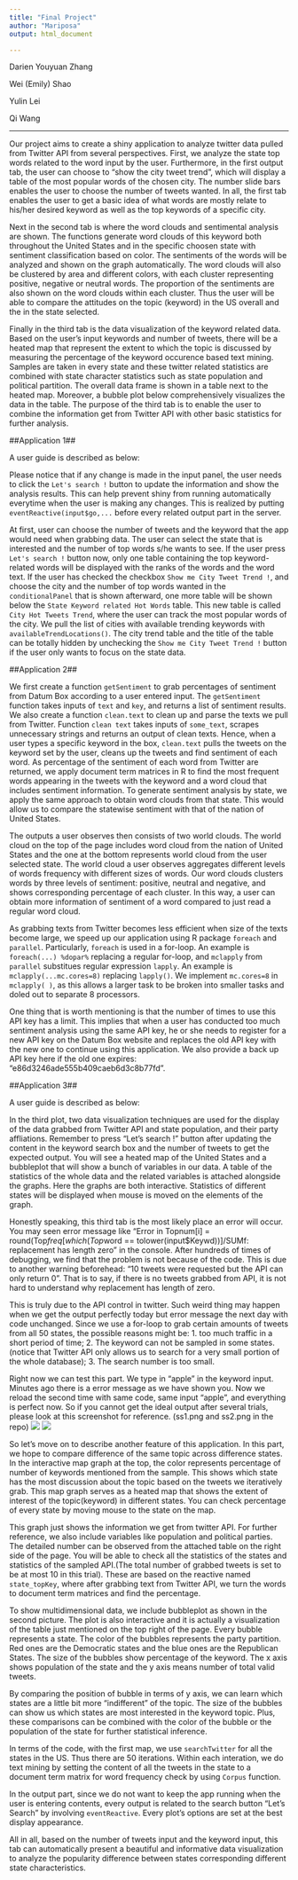 ---
title: "Final Project"
author: "Mariposa"
output: html_document

---

Darien Youyuan Zhang

Wei (Emily) Shao

Yulin Lei

Qi Wang

---
Our project aims to create a shiny application to analyze twitter data pulled from Twitter API from several perspectives. First, we analyze the state top words related to the word input by the user. Furthermore, in the first output tab, the user can choose to "show the city tweet trend", which will display a table of the most popular words of the chosen city. The number slide bars enables the user to choose the number of tweets wanted. In all, the first tab enables the user to get a basic idea of what words are mostly relate to his/her desired keyword as well as the top keywords of a specific city.

Next in the second tab is where the word clouds and sentimental analysis are shown. The functions generate word clouds of this keyword both throughout the United States and in the specific choosen state with sentiment classification based on color. The sentiments of the words will be analyzed and shown on the graph automatically. The word clouds will also be clustered by area and different colors, with each cluster representing positive, negative or neutral words. The proportion of the sentiments are also shown on the word clouds within each cluster. Thus the user will be able to compare the attitudes on the topic (keyword) in the US overall and the in the state selected.

Finally in the third tab is the data visualization of the keyword related data. Based on the user's input keywords and number of tweets, there will be a heated map that represent the extent to which the topic is discussed by measuring the percentage of the keyword occurence based text mining. Samples are taken in every state and these twitter related statistics are combined with state character statistics such as state population and political partition. The overall data frame is shown in a table next to the heated map. Moreover, a bubble plot below comprehensively visualizes the data in the table. The purpose of the third tab is to enable the user to combine the information get from Twitter API with other basic statistics for further analysis.


##Application 1##

A user guide is described as below:

Please notice that if any change is made in the input panel, the user needs to click the `Let's search !` button to update the information and show the analysis results. This can help prevent shiny from running automatically everytime when the user is making any changes. This is realized by putting `eventReactive(input$go,...` before every related output part in the server.

At first, user can choose the number of tweets and the keyword that the app would need when grabbing data. The user can select the state that is interested and the number of top words s/he wants to see. If the user press `Let's search !` button now, only one table containing the top keyword-related words will be displayed with the ranks of the words and the word text. If the user has checked the checkbox `Show me City Tweet Trend !`, and choose the city and the number of top words wanted in the `conditionalPanel` that is shown afterward, one more table will be shown below the `State Keyword related Hot Words` table. This new table is called `City Hot Tweets Trend`, where the user can track the most popular words of the city. We pull the list of cities with available trending keywords with `availableTrendLocations()`.
The city trend table and the title of the table can be totally hidden by unchecking the `Show me City Tweet Trend !` button if the  user only wants to focus on the state data. 


##Application 2##

We first create a function `getSentiment` to grab percentages of sentiment from Datum Box according to a user entered input. The `getSentiment` function takes inputs of `text` and `key`, and returns a list of sentiment results. We also create a function `clean.text` to clean up and parse the texts we pull from Twitter. Function `clean text` takes inputs of `some_text`, scrapes unnecessary strings and returns an output of clean texts. Hence, when a user types a specific keyword in the box, `clean.text` pulls the tweets on the keyword set by the user, cleans up the tweets and find sentiment of each word. As percentage of the sentiment of each word from Twitter are returned, we apply document term matrices in R to find the most frequent words appearing in the tweets with the keyword and a word cloud that includes sentiment information. To generate sentiment analysis by state, we apply the same approach to obtain word clouds from that state. This would allow us to compare the statewise sentiment with that of the nation of United States. 

The outputs a user observes then consists of two world clouds. The world cloud on the top of the page includes word cloud from the nation of United States and the one at the bottom represents world cloud from the user selected state. The world cloud a user observes aggregates different levels of words frequency with different sizes of words. Our word clouds clusters words by three levels of sentiment: positive, neutral and negative, and shows corresponding percentage of each cluster. In this way, a user can obtain more information of sentiment of a word compared to just read a regular word cloud. 

As grabbing texts from Twitter becomes less efficient when size of the texts become large, we speed up our application using R package `foreach` and `parallel`. Particularly, `foreach` is used in a for-loop. An example is `foreach(...) %dopar%` replacing a regular for-loop, and `mclapply` from `parallel` substitues regular expression `lapply`. An example is `mclapply(...mc.cores=8)` replacing `lapply()`. We implement `mc.cores=8` in `mclapply( )`, as this allows a larger task to be broken into smaller tasks and doled out to separate 8 processors.

One thing that is worth mentioning is that the number of times to use this API key has a limit. This implies that when a user has conducted too much sentiment analysis using the same API key, he or she needs to register for a new API key on the Datum Box website and replaces the old API key with the new one to continue using this application. We also provide a back up API key here if the old one expires: "e86d3246ade555b409caeb6d3c8b77fd".


##Application 3##

A user guide is described as below:


In the third plot, two data visualization techniques are used for the display of the data grabbed from Twitter API and state population, and their party affliations. Remember to press "Let's search !" button after updating the content in the keyword search box and the number of tweets to get the expected output. You will see a heated map of the United States and a bubbleplot that will show a bunch of variables in our data. A table of the statistics of the whole data and the related variables is attached alongside the graphs. Here the graphs are both interactive. Statistics of different states will be displayed when mouse is moved on the elements of the graph.

Honestly speaking, this third tab is the most likely place an error will occur. You may seen error message like "Error in Topnum[i] = round(Top$freq[which(Top$word == tolower(input$Keywd))]/SUMf: replacement has length zero" in the console. After hundreds of times of debugging, we find that the problem is not because of the code. This is due to another warning beforehead: "10 tweets were requested but the API can only return 0". That is to say, if there is no tweets grabbed from API, it is not hard to understand why replacement has length of zero. 

This is truly due to the API control in twitter. Such weird thing may happen when we get the output perfectly today but error message the next day with code unchanged. Since we use a for-loop to grab certain amounts of tweets from all 50 states, the possible reasons might be: 1. too much traffic in a short period of time; 2. The keyword can not be sampled in some states.(notice that Twitter API only allows us to search for a very small portion of the whole database); 3. The search number is too small. 

Right now we can test this part. We type in "apple" in the keyword input. Minutes ago there is a error message as we have shown you. Now we reload the second time with same code, same input "apple", and everything is perfect now. So if you cannot get the ideal output after several trials, please look at this screenshot for reference. (ss1.png and ss2.png in the repo)
![](/Users/YY/Downloads/ss1.png)
![](/Users/YY/Downloads/ss2.png)

So let's move on to describe another feature of this application. In this part, we hope to compare difference of the same topic across difference states. In the interactive map graph at the top, the color represents percentage of number of keywords mentioned from the sample. This shows which state has the most discussion about the topic based on the tweets we iteratively grab. This map graph serves as a heated map that shows the extent of interest of the topic(keyword) in different states. You can check percentage of every state by moving mouse to the state on the map.

This graph just shows the information we get from twitter API. For further reference, we also include variables like population and political parties. The detailed number can be observed from the attached table on the right side of the page. You will be able to check all the statistics of the states and statistics of the sampled API.(The total number of grabbed tweets is set to be at most 10 in this trial). These are based on the reactive named `state_topKey`, where after grabbing text from Twitter API, we turn the words to document term matrices and find the percentage.

To show multidimensional data, we include bubbleplot as shown in the second picture. The plot is also interactive and it is actually a visualization of the table just mentioned on the top right of the page. Every bubble represents a state. The color of the bubbles represents the party partition. Red ones are the Democratic states and the blue ones are the Republican States. The size of the bubbles show percentage of the keyword. The x axis shows population of the state and the y axis means number of total valid tweets.

By comparing the position of bubble in terms of y axis, we can learn which states are a little bit more "indifferent" of the topic. The size of the bubbles can show us which states are most interested in the keyword topic. Plus, these comparisons can be combined with the color of the bubble or the population of the state for further statistical inference.

In terms of the code, with the first map, we use `searchTwitter` for all the states in the US. Thus there are 50 iterations. Within each interation, we do text mining by setting the content of all the tweets in the state to a document term matrix for word frequency check by using `Corpus` function. 

In the output part, since we do not want to keep the app running when the user is entering contents, every output is related to the search button "Let's Search" by involving `eventReactive`. Every plot's options are set at the best display appearance.

All in all, based on the number of tweets input and the keyword input, this tab can automatically present a beautiful and informative data visualization to analyze the popularity difference between states corresponding different state characteristics.